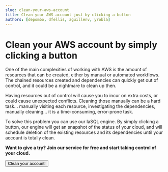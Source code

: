 ```yaml
---
slug: clean-your-aws-account
title: Clean your AWS account just by clicking a button
authors: [depombo, dfellis, aguillenv, yrobla]
---
```


# Clean your AWS account by simply clicking a button

One of the main complexities of working with AWS is the amount of resources that can be created, either by manual or automated workflows. The chained resources created and dependencies can quickly get out of control, and it could be a nightmare to clean up then.

Having resources out of control will cause you to incur on extra costs, or could cause unexpected conflicts. Cleaning those manually can be a hard task... manually visiting each resource, investigating the dependencies, manually cleaning... it is a time-consuming, error-prone task.

To solve this problem you can use our IaSQL engine. By simply clicking a button, our engine will get an snapshot of the status of your cloud, and will schedule deletion of the existing resources and its dependencies until your account is totally clean.

**Want to give a try? Join our service for free and start taking control of your cloud.**

<!--- https://www.urlencoder.org/ -->

<a href="SELECT%20iasql_install%28variadic%20array%28select%20module_name%20from%20iasql_modules_list%28%29%29%29%3B%0ASELECT%20%2A%20FROM%20delete_all_records%28%29%3B%0ASELECT%20%2A%20FROM%20iasql_apply%28%29%3B">
  <button>Clean your account!</button>
</a>
